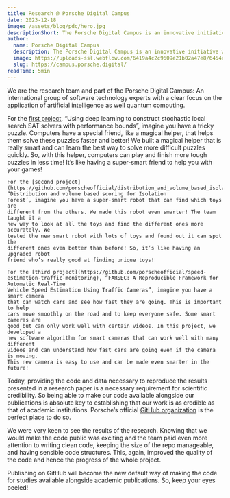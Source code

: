 ```yaml
---
title: Research @ Porsche Digital Campus
date: 2023-12-18
image: /assets/blog/pdc/hero.jpg
descriptionShort: The Porsche Digital Campus is an innovative initiative with the goal of bringing together research and real-world application in the fields of AI, machine learning, and data science.
author:
  name: Porsche Digital Campus
  description: The Porsche Digital Campus is an innovative initiative with the goal of bringing together research and real-world application in the fields of AI, machine learning, and data science.
  image: https://uploads-ssl.webflow.com/6419a4c2c9609e21b02a47e8/6454e539d4ea54c08e42aedb_Frame%2010683.png
  slug: https://campus.porsche.digital/
readTime: 5min
---
```


<ImageText imageSrc="/assets/blog/pdc/team.jpg" imageAlt="Porsche Digital Campus" theme="light"
    title="Tell us a little more about yourself, your role at Porsche Digital and what topics drive you. ">
    We are the research team and part of the Porsche Digital Campus: An
    international group of software technology experts with a clear focus on the
    application of artificial intelligence as well quantum computing. 
</ImageText>

<ImageText imageSrc="/assets/blog/pdc/1.png" imageAlt="Porsche Digital Campus" theme="light" left
    title="Porsche Digital has published several research projects in the field of artificial intelligence on GitHub. How would you explain these projects to a five-year-old? What problem do these projects solve for Porsche?">
    For the [first project](https://github.com/porscheofficial/sls_sat_solving_with_deep_learning), “Using deep learning to construct stochastic local
    search SAT solvers with performance bounds”, imagine you have a tricky
    puzzle. Computers have a special friend, like a magical helper, that helps
    them solve these puzzles faster and better! We built a magical helper that
    is really smart and can learn the best way to solve more difficult puzzles
    quickly. So, with this helper, computers can play and finish more tough
    puzzles in less time! It’s like having a super-smart friend to help you with
    your games!  

    For the [second project](https://github.com/porscheofficial/distribution_and_volume_based_isolation_forest), “Distribution and volume based scoring for Isolation
    Forest’, imagine you have a super-smart robot that can find which toys are
    different from the others. We made this robot even smarter! The team taught it a
    new way to look at all the toys and find the different ones more accurately. We
    tested the new smart robot with lots of toys and found out it can spot the
    different ones even better than before! So, it’s like having an upgraded robot
    friend who’s really good at finding unique toys! 
 
    For the [third project](https://github.com/porscheofficial/speed-estimation-traffic-monitoring), “FARSEC: A Reproducible Framework for Automatic Real-Time
    Vehicle Speed Estimation Using Traffic Cameras”, imagine you have a smart camera
    that can watch cars and see how fast they are going. This is important to help
    cars move smoothly on the road and to keep everyone safe. Some smart cameras are
    good but can only work well with certain videos. In this project, we developed a
    new software algorithm for smart cameras that can work well with many different
    videos and can understand how fast cars are going even if the camera is moving.
    This new camera is easy to use and can be made even smarter in the future!
</ImageText>

<ImageText imageSrc="/assets/blog/pdc/2.png" imageAlt="Porsche Digital Campus" theme="light"
    title="By publishing AI research projects as open-source projects, you’ve made a big step ahead in our FOSS movement. What was your initial motivation to take this path? Can you tell us why you’ve chosen to release your project on GitHub?">
    Today, providing the code and data necessary to reproduce the results
    presented in a research paper is a necessary requirement for scientific
    credibility. So being able to make our code available alongside our
    publications is absolute key to establishing that our work is as credible as
    that of academic institutions. Porsche’s official [GitHub organization](https://github.com/porscheofficial)
    is the perfect place to do so.
</ImageText>

<ImageText imageSrc="/assets/blog/pdc/3.png" imageAlt="Porsche Digital Campus" theme="light" left
    title="What did you learn along the way? What were the benefits of this strategy for you, your team and Porsche Digital?">
    We were very keen to see the results of the research. Knowing that we would
    make the code public was exciting and the team paid even more attention to
    writing clean code, keeping the size of the repo manageable, and having
    sensible code structures. This, again, improved the quality of the code and
    hence the progress of the whole project.
</ImageText>

<ImageText imageSrc="/assets/blog/pdc/4.png" imageAlt="Porsche Digital Campus" theme="light"
    title="With a glimpse into the future: What are your further plans regarding FOSS Contributions? Who would you like to see next joining our FOSS Contributor community?">
    Publishing on GitHub will become the new default way of making the code for
    studies available alongside academic publications. So, keep your eyes
    peeled!
</ImageText>
